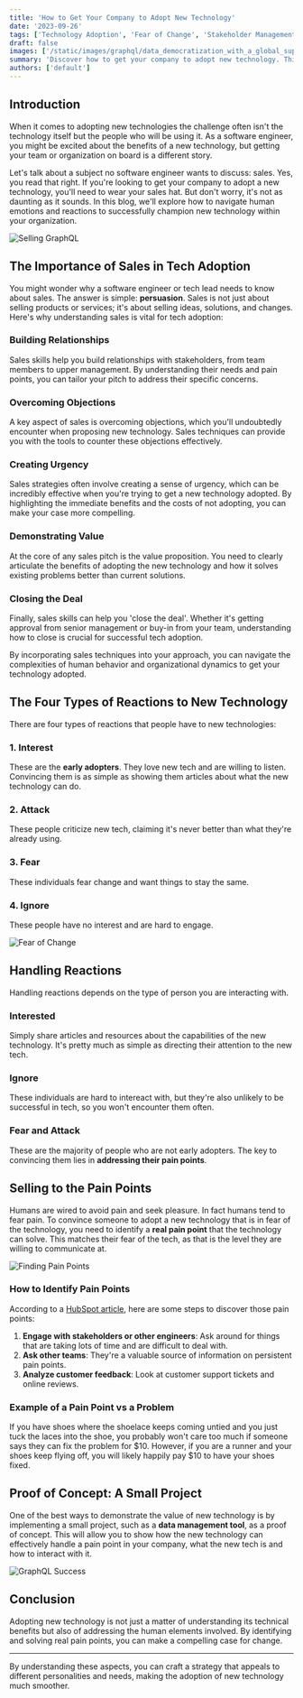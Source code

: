 ```yaml
---
title: 'How to Get Your Company to Adopt New Technology'
date: '2023-09-26'
tags: ['Technology Adoption', 'Fear of Change', 'Stakeholder Management']
draft: false
images: ['/static/images/graphql/data_democratization_with_a_global_supergraph.png']
summary: 'Discover how to get your company to adopt new technology. This comprehensive guide covers the human element, pain points, and a step-by-step strategy for tech adoption. Ideal for software engineers and tech leads.'
authors: ['default']
---
```


## Introduction

When it comes to adopting new technologies the challenge often isn't the technology itself but the people who will be using it. As a software engineer, you might be excited about the benefits of a new technology, but getting your team or organization on board is a different story.

Let's talk about a subject no software engineer wants to discuss: sales. Yes, you read that right. If you're looking to get your company to adopt a new technology, you'll need to wear your sales hat. But don't worry, it's not as daunting as it sounds. In this blog, we'll explore how to navigate human emotions and reactions to successfully champion new technology within your organization.

![Selling GraphQL](/static/images/graphql/selling_graphql.png)

## The Importance of Sales in Tech Adoption

You might wonder why a software engineer or tech lead needs to know about sales. The answer is simple: **persuasion**. Sales is not just about selling products or services; it's about selling ideas, solutions, and changes. Here's why understanding sales is vital for tech adoption:

### Building Relationships

Sales skills help you build relationships with stakeholders, from team members to upper management. By understanding their needs and pain points, you can tailor your pitch to address their specific concerns.

### Overcoming Objections

A key aspect of sales is overcoming objections, which you'll undoubtedly encounter when proposing new technology. Sales techniques can provide you with the tools to counter these objections effectively.

### Creating Urgency

Sales strategies often involve creating a sense of urgency, which can be incredibly effective when you're trying to get a new technology adopted. By highlighting the immediate benefits and the costs of not adopting, you can make your case more compelling.

### Demonstrating Value

At the core of any sales pitch is the value proposition. You need to clearly articulate the benefits of adopting the new technology and how it solves existing problems better than current solutions.

### Closing the Deal

Finally, sales skills can help you 'close the deal'. Whether it's getting approval from senior management or buy-in from your team, understanding how to close is crucial for successful tech adoption.

By incorporating sales techniques into your approach, you can navigate the complexities of human behavior and organizational dynamics to get your technology adopted.

## The Four Types of Reactions to New Technology

There are four types of reactions that people have to new technologies:

### 1. Interest

These are the **early adopters**. They love new tech and are willing to listen. Convincing them is as simple as showing them articles about what the new technology can do.

### 2. Attack

These people criticize new tech, claiming it's never better than what they're already using.

### 3. Fear

These individuals fear change and want things to stay the same.

### 4. Ignore

These people have no interest and are hard to engage.

![Fear of Change](/static/images/graphql/fear_of_change.png)

## Handling Reactions

Handling reactions depends on the type of person you are interacting with.

### Interested

Simply share articles and resources about the capabilities of the new technology. It's pretty much as simple as directing their attention to the new tech.

### Ignore

These individuals are hard to intereact with, but they're also unlikely to be successful in tech, so you won't encounter them often.

### Fear and Attack

These are the majority of people who are not early adopters. The key to convincing them lies in **addressing their pain points**.

## Selling to the Pain Points

Humans are wired to avoid pain and seek pleasure. In fact humans tend to fear pain. To convince someone to adopt a new technology that is in fear of the technology, you need to identify a **real pain point** that the technology can solve. This matches their fear of the tech, as that is the level they are willing to communicate at.

![Finding Pain Points](/static/images/graphql/finding_pain_points.png)

### How to Identify Pain Points

According to a [HubSpot article](https://blog.hubspot.com/sales/uncover-business-pain), here are some steps to discover those pain points:

1. **Engage with stakeholders or other engineers**: Ask around for things that are taking lots of time and are difficult to deal with.
2. **Ask other teams**: They're a valuable source of information on persistent pain points.
3. **Analyze customer feedback**: Look at customer support tickets and online reviews.

### Example of a Pain Point vs a Problem

If you have shoes where the shoelace keeps coming untied and you just tuck the laces into the shoe, you probably won't care too much if someone says they can fix the problem for \$10. However, if you are a runner and your shoes keep flying off, you will likely happily pay $10 to have your shoes fixed.

## Proof of Concept: A Small Project

One of the best ways to demonstrate the value of new technology is by implementing a small project, such as a **data management tool**, as a proof of concept. This will allow you to show how the new technology can effectively handle a pain point in your company, what the new tech is and how to interact with it.

![GraphQL Success](/static/images/graphql/successful_graphql.png)

## Conclusion

Adopting new technology is not just a matter of understanding its technical benefits but also of addressing the human elements involved. By identifying and solving real pain points, you can make a compelling case for change.

---

By understanding these aspects, you can craft a strategy that appeals to different personalities and needs, making the adoption of new technology much smoother.

<BlogNewsletterForm title="Get twice as much done with a fifth of the code." />
